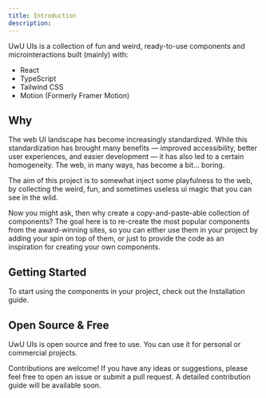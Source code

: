 ```yaml
---
title: Introduction
description:
---
```


UwU UIs is a collection of fun and weird, ready-to-use components and microinteractions built (mainly) with:

- React
- TypeScript
- Tailwind CSS
- Motion (Formerly Framer Motion)

## Why

The web UI landscape has become increasingly standardized. While this standardization has brought many benefits — improved accessibility, better user experiences, and easier development — it has also led to a certain homogeneity. The web, in many ways, has become a bit... boring.

The aim of this project is to somewhat inject some playfulness to the web, by collecting the weird, fun, and sometimes useless ui magic that you can see in the wild.

Now you might ask, then why create a copy-and-paste-able collection of components? The goal here is to re-create the most popular components from the award-winning sites, so you can either use them in your project by adding your spin on top of them, or just to provide the code as an inspiration for creating your own components.

## Getting Started

To start using the components in your project, check out the <Link href="/docs/installation">Installation</Link> guide.

## Open Source & Free

UwU UIs is open source and free to use. You can use it for personal or commercial projects.

Contributions are welcome! If you have any ideas or suggestions, please feel free to open an issue or submit a pull request. A detailed contribution guide will be available soon.
